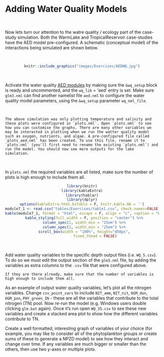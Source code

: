 # Adding Water Quality Models

<br>

Now lets turn our attention to the watre quality / ecology part of the case-study simulation. Both the WarmLake and TropicalReservoir case-studies have the AED model pre-configured. A schematic (conceptual model) of the interactions being simulated are shown below.

<br>

<center>

```r
knitr::include_graphics("images/Exercises/AEDWQ.jpg")
```

</center>

<br>

Activate the water quality [AED modules](http://aquatic.science.uwa.edu.au/research/models/AED/modules.html) by making sure the `&wq_setup` block is ready and uncommented, and the  `wq_lib` = 'aed' entry is set. Make sure `glm3.nml` can find another namelist file `aed.nml` to configure the water quality model parameters, using the `&wq_setup` parameter `wq_nml_file`.

<br>

```block2

The above simulation was only plotting temperature and salinity and these plots were configured in `plots.nml`. Open `plots.nml` to see how you can customise the graphs. There are many other variables we may be interested in plotting when we run the watter quality model such as oxygen, nutrients, and algae. A pre-configured file called `plots_aed.nml` has been created. To use this file, rename it to `plots.nml` (you'll first need to rename the existing `plots.nml`) and run the model. You should now see more outputs for the lake simulation.

```

<br>

In `plots.nml` the required variables are all listed, make sure the number of plots is high enough to include them all.

<center>

```r
library(knitr)
library(kableExtra)
library(hablar)
library(dplyr)
options(kableExtra.html.bsTable = F, knitr.kable.NA = '')
module7_1 <- read.csv("tables/Exercises/table1.csv", check.names=FALSE) 
kable(module7_1, format = "html", escape = F, align = "c", caption = "Water quality variables and their descriptions.") %>%
  kable_styling(full_width = F, position = "center") %>%
  column_spec(1, width_min = "25em") %>%
  column_spec(2, width_min = "25em") %>%
  scroll_box(width = "100%", height="450px",
             fixed_thead = FALSE) 
```

</center>

<br>

Add water quality variables to the specific depth output files (i.e. `WQ_5.csv`). To do so we must edit the output section of the `glm3.nml` file, by adding the variables as extra columns to the `.csv` file that were configured above.

```block2
If they are there already, make sure that the number of variables is high enough to include them all.
```

```{=html}
<style>
ol > li > ol > li {list-style-type:lower-alpha}
</style>
```

As an example of output water quality variables, let's plot all the nitrogen variables. Change `csv_point_vars` to include `NIT_amm`, `NIT_nit`, `OGM_don`, `OGM_pon`, `PHY_green_IN` - these are all the variables that contribute to the total nitrogen (TN) pool. Now re-run the model (e.g. Windows users double clicking `glm.bat` again). Once it's run open `WQ_35.csv` to see these new variables and create a stacked area plot to show how the different variables contribute to TN.

Create a well formatted, interesting graph of variables of your choice (for example, you may like to consider all of the phytoplankton groups or create sums of these to generate a NPZD model) to see how they interact and change over time. If any variables are much bigger or smaller than the others, then use two y-axes or multiple plots.
